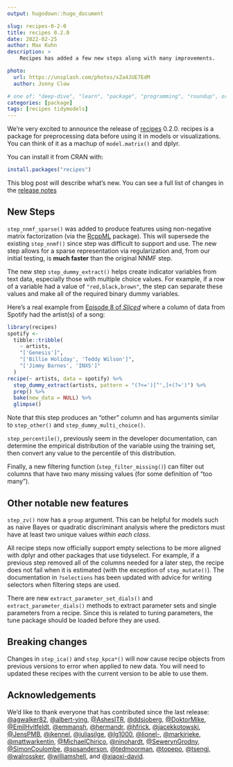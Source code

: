 ```yaml
---
output: hugodown::hugo_document

slug: recipes-0-2-0
title: recipes 0.2.0
date: 2022-02-25
author: Max Kuhn
description: >
    Recipes has added a few new steps along with many improvements.

photo:
  url: https://unsplash.com/photos/xZa4JUE7EdM
  author: Jonny Clow

# one of: "deep-dive", "learn", "package", "programming", "roundup", or "other"
categories: [package] 
tags: [recipes tidymodels]
---
```


<!--
TODO:
* [ ] Look over / edit the post's title in the yaml
* [ ] Edit (or delete) the description; note this appears in the Twitter card
* [ ] Pick category and tags (see existing with `hugodown::tidy_show_meta()`)
* [ ] Find photo & update yaml metadata
* [ ] Create `thumbnail-sq.jpg`; height and width should be equal
* [ ] Create `thumbnail-wd.jpg`; width should be >5x height
* [ ] `hugodown::use_tidy_thumbnails()`
* [ ] Add intro sentence, e.g. the standard tagline for the package
* [ ] `usethis::use_tidy_thanks()`
-->

We're very excited to announce the release of [recipes](https://recipes.tidymodels.org/) 0.2.0. recipes is a package for preprocessing data before using it in models or visualizations. You can think of it as a machup of `model.matrix()` and dplyr. 

You can install it from CRAN with:

```r
install.packages("recipes")
```

This blog post will describe what's new. You can see a full list of changes in the [release notes](https://github.com/tidymodels/recipes/blob/main/NEWS.md)

## New Steps

`step_nnmf_sparse()` was added to produce features using non-negative matrix factorization (via the [RcppML](https://github.com/zdebruine/RcppML) package). This will supersede the existing `step_nnmf()` since step was difficult to support and use. The new step allows for a sparse representation via regularization and, from our initial testing, is **much faster** than the original NNMF step. 

The new step `step_dummy_extract()` helps create indicator variables from text data, especially those with multiple choice values. For example, if a row of a variable had a value of `"red,black,brown"`, the step can separate these values and make all of the required binary dummy variables. 

Here's a real example from [Episode 8 of _Sliced_](https://www.kaggle.com/c/sliced-s01e08-KJSEks) where a column of data from Spotify had the artist(s) of a song: 

```r
library(recipes)
spotify <- 
  tibble::tribble(
    ~ artists,
    "['Genesis']",
    "['Billie Holiday', 'Teddy Wilson']",
    "['Jimmy Barnes', 'INXS']"
  )
recipe(~ artists, data = spotify) %>% 
  step_dummy_extract(artists, pattern = "(?<=')[^',]+(?=')") %>% 
  prep() %>% 
  bake(new_data = NULL) %>% 
  glimpse()
```

Note that this step produces an "other" column and has arguments similar to `step_other()` and `step_dummy_multi_choice()`. 

`step_percentile()`, previously seem in the developer documentation, can determine the empirical distribution of the variable using the training set, then convert any value to the percentile of this distribution. 

Finally, a new filtering function (`step_filter_missing()`) can filter out columns that have two many missing values (for some definition of "too many").

## Other notable new features

`step_zv()` now has a `group` argument. This can be helpful for models such as naive Bayes or quadratic discriminant analysis where the predictors must have at least two unique values _within each class_. 

All recipe steps now officially support empty selections to be more aligned with dplyr and other packages that use tidyselect. For example, if a previous step removed all of the columns needed for a later step, the recipe does not fail when it is estimated (with the exception of `step_mutate()`). The documentation in `?selections` has been updated with advice for writing selectors when filtering steps are used. 

There are new `extract_parameter_set_dials()` and `extract_parameter_dials()` methods to extract parameter sets and single parameters from a recipe. Since this is related to tuning parameters, the tune package should be loaded before they are used.  

## Breaking changes

Changes in `step_ica()` and  `step_kpca*()` will now cause recipe objects from previous versions to error when applied to new data. You will need to updated these recipes with the current version to be able to use them. 

## Acknowledgements

We'd like to thank everyone that has contributed since the last release:
[&#x0040;agwalker82](https://github.com/agwalker82), [&#x0040;albert-ying](https://github.com/albert-ying), [&#x0040;AshesITR](https://github.com/AshesITR), [&#x0040;ddsjoberg](https://github.com/ddsjoberg), [&#x0040;DoktorMike](https://github.com/DoktorMike), [&#x0040;EmilHvitfeldt](https://github.com/EmilHvitfeldt), [&#x0040;emmansh](https://github.com/emmansh), [&#x0040;hermandr](https://github.com/hermandr), [&#x0040;hfrick](https://github.com/hfrick), [&#x0040;jacekkotowski](https://github.com/jacekkotowski), [&#x0040;JensPMB](https://github.com/JensPMB), [&#x0040;jkennel](https://github.com/jkennel), [&#x0040;juliasilge](https://github.com/juliasilge), [&#x0040;lg1000](https://github.com/lg1000), [&#x0040;lionel-](https://github.com/lionel-), [&#x0040;markjrieke](https://github.com/markjrieke), [&#x0040;mattwarkentin](https://github.com/mattwarkentin), [&#x0040;MichaelChirico](https://github.com/MichaelChirico), [&#x0040;ninohardt](https://github.com/ninohardt), [&#x0040;SewerynGrodny](https://github.com/SewerynGrodny), [&#x0040;SimonCoulombe](https://github.com/SimonCoulombe), [&#x0040;spsanderson](https://github.com/spsanderson), [&#x0040;tedmoorman](https://github.com/tedmoorman), [&#x0040;topepo](https://github.com/topepo), [&#x0040;tsengj](https://github.com/tsengj), [&#x0040;walrossker](https://github.com/walrossker), [&#x0040;williamshell](https://github.com/williamshell), and [&#x0040;xiaoxi-david](https://github.com/xiaoxi-david).

